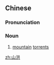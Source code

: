 ==Chinese==
{{zh-forms}}

===Pronunciation===
{{zh-pron
|m=shānhóng
|c=saan1 hung4
|mn=qz,xm,zz:san-hông/tw:soaⁿ-hông
|cat=n
}}

===Noun===
{{zh-noun}}

# [[mountain]] [[torrent]]s

[[zh:山洪]]